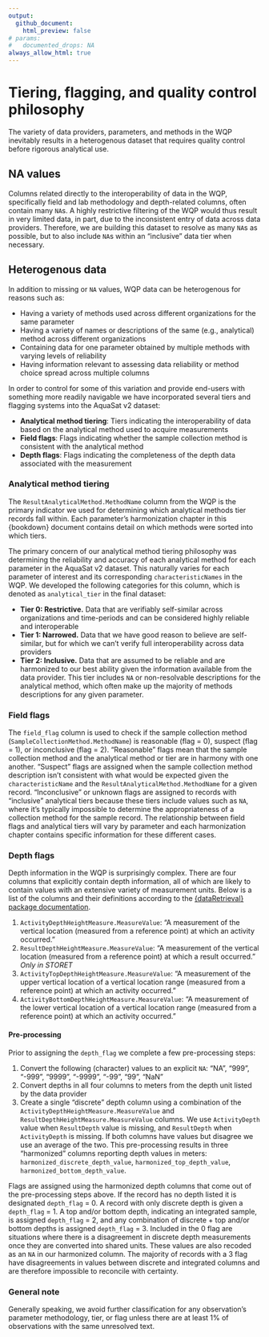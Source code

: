 ```yaml
---
output:
  github_document:
    html_preview: false
# params:
#   documented_drops: NA
always_allow_html: true
---
```

# Tiering, flagging, and quality control philosophy 

The variety of data providers, parameters, and methods in the WQP inevitably results in a heterogenous dataset that requires quality control before rigorous analytical use.

## NA values
Columns related directly to the interoperability of data in the WQP, specifically field and lab methodology and depth-related columns, often contain many `NA`s. A highly restrictive filtering of the WQP would thus result in very limited data, in part, due to the inconsistent entry of data across data providers. Therefore, we are building this dataset to resolve as many `NA`s as possible, but to also include `NA`s within an "inclusive" data tier when necessary.

## Heterogenous data
In addition to missing or `NA` values, WQP data can be heterogenous for reasons such as:

+ Having a variety of methods used across different organizations for the same parameter
+ Having a variety of names or descriptions of the same (e.g., analytical) method across different organizations
+ Containing data for one parameter obtained by multiple methods with varying levels of reliability
+ Having information relevant to assessing data reliability or method choice spread across multiple columns

In order to control for some of this variation and provide end-users with something more readily navigable we have incorporated several tiers and flagging systems into the AquaSat v2 dataset:

+ **Analytical method tiering**: Tiers indicating the interoperability of data based on the analytical method used to acquire measurements
+ **Field flags**: Flags indicating whether the sample collection method is consistent with the analytical method
+ **Depth flags**: Flags indicating the completeness of the depth data associated with the measurement

### Analytical method tiering
The `ResultAnalyticalMethod.MethodName` column from the WQP is the primary indicator we used for determining which analytical methods tier records fall within. Each parameter's harmonization chapter in this {bookdown} document contains detail on which methods were sorted into which tiers.

The primary concern of our analytical method tiering philosophy was determining the reliability and accuracy of each analytical method for each parameter in the AquaSat v2 dataset. This naturally varies for each parameter of interest and its corresponding `characteristicNames` in the WQP. We developed the following categories for this column, which is denoted as `analytical_tier` in the final dataset: 

+ **Tier 0: Restrictive.** Data that are verifiably self-similar across organizations and time-periods and can be considered highly reliable and interoperable
+ **Tier 1: Narrowed.** Data that we have good reason to believe are self-similar, but for which we can’t verify full interoperability across data providers
+ **Tier 2: Inclusive.** Data that are assumed to be reliable and are harmonized to our best ability given the information available from the data provider. This tier includes `NA` or non-resolvable descriptions for the analytical method, which often make up the majority of methods descriptions for any given parameter.

### Field flags
The `field_flag` column is used to check if the sample collection method (`SampleCollectionMethod.MethodName`) is reasonable (flag = 0), suspect (flag = 1), or inconclusive (flag = 2).  "Reasonable" flags mean that the sample collection method and the analytical method or tier are in harmony with one another. "Suspect" flags are assigned when the sample collection method description isn’t consistent with what would be expected given the `characteristicName` and the `ResultAnalyticalMethod.MethodName` for a given record. "Inconclusive" or unknown flags are assigned to records with "inclusive" analytical tiers because these tiers include values such as `NA`, where it's typically impossible to determine the appropriateness of a collection method for the sample record. The relationship between field flags and analytical tiers will vary by parameter and each harmonization chapter contains specific information for these different cases.

### Depth flags
Depth information in the WQP is surprisingly complex. There are four columns that explicitly contain depth information, all of which are likely to contain values with an extensive variety of measurement units. Below is a list of the columns and their definitions according to the [{dataRetrieval} package documentation](https://rconnect.usgs.gov/dataRetrieval/reference/readWQPqw.html).

1. `ActivityDepthHeightMeasure.MeasureValue`: "A measurement of the vertical location (measured from a reference point) at which an activity occurred."
2. `ResultDepthHeightMeasure.MeasureValue`: "A measurement of the vertical location (measured from a reference point) at which a result occurred." *Only in STORET*
3. `ActivityTopDepthHeightMeasure.MeasureValue`: "A measurement of the upper vertical location of a vertical location range (measured from a reference point) at which an activity occurred."
4. `ActivityBottomDepthHeightMeasure.MeasureValue`: "A measurement of the lower vertical location of a vertical location range (measured from a reference point) at which an activity occurred."

#### Pre-processing
Prior to assigning the `depth_flag` we complete a few pre-processing steps:

1. Convert the following (character) values to an explicit `NA`: "NA", "999", "-999", "9999", "-9999", "-99", "99", "NaN"
2. Convert depths in all four columns to meters from the depth unit listed by the data provider
3. Create a single "discrete" depth column using a combination of the `ActivityDepthHeightMeasure.MeasureValue` and `ResultDepthHeightMeasure.MeasureValue` columns. We use `ActivityDepth` value when `ResultDepth` value is missing, and `ResultDepth` when `ActivityDepth` is missing. If both columns have values but disagree we use an average of the two. This pre-processing results in three "harmonized" columns reporting depth values in meters: `harmonized_discrete_depth_value`, `harmonized_top_depth_value`, `harmonized_bottom_depth_value`. 

Flags are assigned using the harmonized depth columns that come out of the pre-processing steps above. If the record has no depth listed it is designated `depth_flag` = 0. A record with only discrete depth is given a `depth_flag` = 1. A top and/or bottom depth, indicating an integrated sample, is assigned `depth_flag` = 2, and any combination of discrete + top and/or bottom depths is assigned `depth_flag` = 3. Included in the 0 flag are situations where there is a disagreement in discrete depth measurements once they are converted into shared units. These values are also recoded as an `NA` in our harmonized column. The majority of records with a 3 flag have disagreements in values between discrete and integrated columns and are therefore impossible to reconcile with certainty. 

### General note
Generally speaking, we avoid further classification for any observation's parameter methodology, tier, or flag unless there are at least 1% of observations with the same unresolved text.

